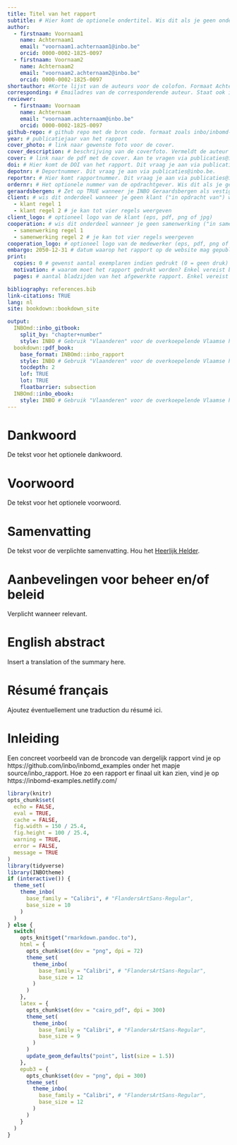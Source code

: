 ```yaml
---
title: Titel van het rapport
subtitle: # Hier komt de optionele ondertitel. Wis dit als je geen ondertitel wenst.
author: 
  - firstnaam: Voornaam1
    name: Achternaam1
    email: "voornaam1.achternaam1@inbo.be"
    orcid: 0000-0002-1825-0097
  - firstnaam: Voornaam2
    name: Achternaam2
    email: "voornaam2.achternaam2@inbo.be"
    orcid: 0000-0002-1825-0097
shortauthor: #Korte lijst van de auteurs voor de colofon. Formaat Achternaam, V. of Achternaam1, V. & Achternaam2, V. or Achternaam, V. _etal._
corresponding: # Emailadres van de corresponderende auteur. Staat ook in voor de communaties met publicaties@inbo.be
reviewer:
  - firstnaam: Voornaam
    name: Achternaam
    email: "voornaam.achternaam@inbo.be"
    orcid: 0000-0002-1825-0097
github-repo: # github repo met de bron code. formaat zoals inbo/inbomd-examples
year: # publicatiejaar van het rapport
cover_photo: # link naar gewenste foto voor de cover.
cover_description: # beschrijving van de coverfoto. Vermeldt de auteur en licentie van de foto.
cover: # link naar de pdf met de cover. Aan te vragen via publicaties@inbo.be. Zet dit bestand in dezelfde map als de index.Rmd.
doi: # Hier komt de DOI van het rapport. Dit vraag je aan via publicaties@inbo.be.
depotnr: # Deportnummer. Dit vraag je aan via publicaties@inbo.be.
reportnr: # Hier komt rapportnummer. Dit vraag je aan via publicaties@inbo.be.
ordernr: # Het optionele nummer van de opdrachtgever. Wis dit als je geen opdrachtnummer hebt.
geraardsbergen: # Zet op TRUE wanneer je INBO Geraardsbergen als vestiging wenst. FALSE of ontbrekend geeft INBO Brussel.
client: # wis dit onderdeel wanneer je geen klant ("in opdracht van") wenst te vermelden.
  - klant regel 1
  - klant regel 2 # je kan tot vier regels weergeven
client_logo: # optioneel logo van de klant (eps, pdf, png of jpg)
cooperation: # wis dit onderdeel wanneer je geen samenwerking ("in samenwerking met") wenst te vermelden
  - samenwerking regel 1
  - samenwerking regel 2 # je kan tot vier regels weergeven
cooperation_logo: # optioneel logo van de medewerker (eps, pdf, png of jpg)
embargo: 2050-12-31 # datum waarop het rapport op de website mag gepubliceerd worden
print:
  copies: 0 # gewenst aantal exemplaren indien gedrukt (0 = geen druk)
  motivation: # waarom moet het rapport gedrukt worden? Enkel vereist bij druk.
  pages: # aantal bladzijden van het afgewerkte rapport. Enkel vereist bij druk.

bibliography: references.bib
link-citations: TRUE
lang: nl
site: bookdown::bookdown_site

output:
  INBOmd::inbo_gitbook:
    split_by: "chapter+number"
    style: INBO # Gebruik "Vlaanderen" voor de overkoepelende Vlaamse huisstijl
  bookdown::pdf_book:
    base_format: INBOmd::inbo_rapport
    style: INBO # Gebruik "Vlaanderen" voor de overkoepelende Vlaamse huisstijl
    tocdepth: 2
    lof: TRUE
    lot: TRUE
    floatbarrier: subsection
  INBOmd::inbo_ebook:
    style: INBO # Gebruik "Vlaanderen" voor de overkoepelende Vlaamse huisstijl
---
```


# Dankwoord {-}

De tekst voor het optionele dankwoord.

# Voorwoord {-}

De tekst voor het optionele voorwoord.

# Samenvatting {-}

De tekst voor de verplichte samenvatting.
Hou het [Heerlijk Helder](https://overheid.vlaanderen.be/communicatie/heerlijk-helder).

# Aanbevelingen voor beheer en/of beleid {-}

Verplicht wanneer relevant.

\benglish

# English abstract {-}

Insert a translation of the summary here.
\eenglish

\bfrench

# Résumé français {- #resume-francais}

Ajoutez éventuellement une traduction du résumé ici.

\efrench

<!-- hier komt de inhoudstafel bij pdf -->
\mainmatter

# Inleiding

Een concreet voorbeeld van de broncode van dergelijk rapport vind je op https://github.com/inbo/inbomd_examples onder het mapje source/inbo_rapport. Hoe zo een rapport er finaal uit kan zien, vind je op https://inbomd-examples.netlify.com/

```r
library(knitr)
opts_chunk$set(
  echo = FALSE,
  eval = TRUE,
  cache = FALSE,
  fig.width = 150 / 25.4,
  fig.height = 100 / 25.4,
  warning = TRUE,
  error = FALSE,
  message = TRUE
)
library(tidyverse)
library(INBOtheme)
if (interactive()) {
  theme_set(
    theme_inbo(
      base_family = "Calibri", # "FlandersArtSans-Regular",
      base_size = 10
    )
  )
} else {
  switch(
    opts_knit$get("rmarkdown.pandoc.to"),
    html = {
      opts_chunk$set(dev = "png", dpi = 72)
      theme_set(
        theme_inbo(
          base_family = "Calibri", # "FlandersArtSans-Regular",
          base_size = 12
        )
      )
    },
    latex = {
      opts_chunk$set(dev = "cairo_pdf", dpi = 300)
      theme_set(
        theme_inbo(
          base_family = "Calibri", # "FlandersArtSans-Regular",
          base_size = 9
        )
      )
      update_geom_defaults("point", list(size = 1.5))
    },
    epub3 = {
      opts_chunk$set(dev = "png", dpi = 300)
      theme_set(
        theme_inbo(
          base_family = "Calibri", # "FlandersArtSans-Regular",
          base_size = 12
        )
      )
    }
  )
}
```
